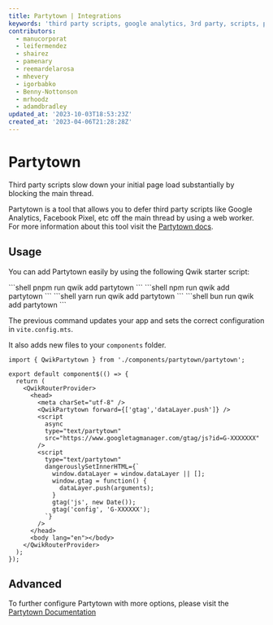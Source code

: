 ```yaml
---
title: Partytown | Integrations
keywords: 'third party scripts, google analytics, 3rd party, scripts, performance'
contributors:
  - manucorporat
  - leifermendez
  - shairez
  - pamenary
  - reemardelarosa
  - mhevery
  - igorbabko
  - Benny-Nottonson
  - mrhoodz
  - adamdbradley
updated_at: '2023-10-03T18:53:23Z'
created_at: '2023-04-06T21:28:28Z'
---
```



# Partytown

Third party scripts slow down your initial page load substantially by blocking the main thread.

Partytown is a tool that allows you to defer third party scripts like Google Analytics, Facebook Pixel, etc off the main thread by using a web worker.
For more information about this tool visit the [Partytown docs](https://partytown.qwik.dev/).

## Usage

You can add Partytown easily by using the following Qwik starter script:


<PackageManagerTabs>
<span q:slot="pnpm">
```shell
pnpm run qwik add partytown
```
</span>
<span q:slot="npm">
```shell
npm run qwik add partytown
```
</span>
<span q:slot="yarn">
```shell
yarn run qwik add partytown
```
</span>
<span q:slot="bun">
```shell
bun run qwik add partytown
```
</span>
</PackageManagerTabs>

The previous command updates your app and sets the correct configuration in `vite.config.mts`.

It also adds new files to your `components` folder.

```tsx title="src/root.tsx"
import { QwikPartytown } from './components/partytown/partytown';

export default component$(() => {
  return (
    <QwikRouterProvider>
      <head>
        <meta charSet="utf-8" />
        <QwikPartytown forward={['gtag','dataLayer.push']} />
        <script
          async
          type="text/partytown"
          src="https://www.googletagmanager.com/gtag/js?id=G-XXXXXXX"
        />
        <script
          type="text/partytown"
          dangerouslySetInnerHTML={`
            window.dataLayer = window.dataLayer || [];
            window.gtag = function() {
              dataLayer.push(arguments);
            }
            gtag('js', new Date());
            gtag('config', 'G-XXXXXX');
          `}
        />
      </head>
      <body lang="en"></body>
    </QwikRouterProvider>
  );
});
```

## Advanced

To further configure Partytown with more options, please visit the [Partytown Documentation](https://partytown.qwik.dev/configuration)
